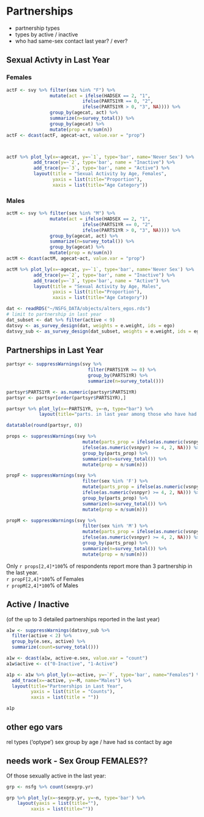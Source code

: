 # Partnerships {#parts}


- partnership types 
- types by active / inactive 
- who had same-sex contact last year? / ever? 

## Sexual Activty in Last Year
### Females 
```r
actF <- svy %>% filter(sex %in% "F") %>%
                mutate(act = ifelse(HADSEX == 2, "1", 
                            ifelse(PARTS1YR == 0, "2", 
                            ifelse(PARTS1YR > 0, "3", NA)))) %>%
                group_by(agecat, act) %>% 
                summarize(n=survey_total()) %>%
                group_by(agecat) %>%
                mutate(prop = n/sum(n))
actF <- dcast(actF, agecat~act, value.var = "prop")



actF %>% plot_ly(x=~agecat, y=~`1`, type='bar', name='Never Sex') %>%
          add_trace(y=~`2`, type='bar', name = "Inactive") %>%
          add_trace(y=~`3`, type='bar', name = "Active") %>%
          layout(title = "Sexual Activity by Age, Females", 
                 yaxis = list(title="Proportion"),
                 xaxis = list(title="Age Category"))


```
### Males
```r
actM <- svy %>% filter(sex %in% "M") %>%
                mutate(act = ifelse(HADSEX == 2, "1", 
                            ifelse(PARTS1YR == 0, "2", 
                            ifelse(PARTS1YR > 0, "3", NA)))) %>%
                group_by(agecat, act) %>% 
                summarize(n=survey_total()) %>%
                group_by(agecat) %>%
                mutate(prop = n/sum(n))
actM <- dcast(actM, agecat~act, value.var = "prop")

actM %>% plot_ly(x=~agecat, y=~`1`, type='bar', name='Never Sex') %>%
          add_trace(y=~`2`, type='bar', name = "Inactive") %>%
          add_trace(y=~`3`, type='bar', name = "Active") %>%
          layout(title = "Sexual Activity by Age, Males", 
                 yaxis = list(title="Proportion"),
                 xaxis = list(title="Age Category"))
```

```r
dat <- readRDS("~/NSFG_DATA/objects/alters_egos.rds")
# limit to partnership in last year 
dat_subset <- dat %>% filter(active < 9)
datsvy <- as_survey_design(dat, weights = e.weight, ids = ego)
datsvy_sub <- as_survey_design(dat_subset, weights = e.weight, ids = ego)
```
## Partnerships in Last Year 

```r
partsyr <- suppressWarnings(svy %>% 
                              filter(PARTS1YR >= 0) %>% 
                              group_by(PARTS1YR) %>% 
                              summarize(n=survey_total()))

partsyr$PARTS1YR <- as.numeric(partsyr$PARTS1YR)
partsyr <- partsyr[order(partsyr$PARTS1YR),] 

partsyr %>% plot_ly(x=~PARTS1YR, y=~n, type="bar") %>%
            layout(title="parts. in last year among those who have had sex")

datatable(round(partsyr, 0))
```

```r
props <- suppressWarnings(svy %>% 
                            mutate(parts_prop = ifelse(as.numeric(vsnpyr) < 4, 1, 
                            ifelse(as.numeric(vsnpyr) >= 4, 2, NA))) %>%
                            group_by(parts_prop) %>% 
                            summarize(n=survey_total()) %>%
                            mutate(prop = n/sum(n)))

propF <- suppressWarnings(svy %>% 
                            filter(sex %in% 'F') %>%
                            mutate(parts_prop = ifelse(as.numeric(vsnpyr) < 4, 1, 
                            ifelse(as.numeric(vsnpyr) >= 4, 2, NA))) %>%
                            group_by(parts_prop) %>% 
                            summarize(n=survey_total()) %>%
                            mutate(prop = n/sum(n)))

propM <- suppressWarnings(svy %>% 
                            filter(sex %in% 'M') %>%
                            mutate(parts_prop = ifelse(as.numeric(vsnpyr) < 4, 1, 
                            ifelse(as.numeric(vsnpyr) >= 4, 2, NA))) %>%
                            group_by(parts_prop) %>% 
                            summarize(n=survey_total()) %>%
                            mutate(prop = n/sum(n)))
```

Only `r props[2,4]*100`% of respondents report more than 3 partnership in the last year.  
`r propF[2,4]*100`% of Females  
`r propM[2,4]*100`% of Males  


## Active / Inactive 
(of the up to 3 detailed partnerships reported in the last year)

```r
a1w <- suppressWarnings(datsvy_sub %>% 
  filter(active < 2) %>% 
  group_by(e.sex, active) %>% 
  summarize(count=survey_total()))

a1w <- dcast(a1w, active~e.sex, value.var = "count")
a1w$active <- c("0-Inactive", "1-Active")

a1p <- a1w %>% plot_ly(x=~active, y=~`F`, type='bar', name="Females") %>%
  add_trace(x=~active, y=~M, name="Males") %>%
  layout(title="Partnerships in Last Year", 
         yaxis = list(title = "Counts"),
         xaxis = list(title = ""))

a1p
``` 



## other ego vars
rel types ('optype')
sex group by age / have had ss contact by age 




## needs work - Sex Group FEMALES?? 
Of those sexually active in the last year: 
```r

grp <- nsfg %>% count(sexgrp.yr)

grp %>% plot_ly(x=~sexgrp.yr, y=~n, type='bar') %>%
    layout(yaxis = list(title=""), 
         xaxis = list(title=""))
```


